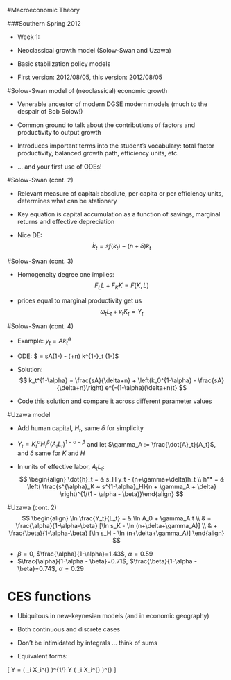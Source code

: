 #Macroeconomic Theory

###Southern Spring 2012 

- Week 1: 

- Neoclassical growth model (Solow-Swan and Uzawa)

- Basic stabilization policy models

- First version: 2012/08/05, this version: 2012/08/05


#Solow-Swan model of (neoclassical) economic growth

- Venerable ancestor of modern DGSE modern models (much to the despair of Bob Solow!)

- Common ground to talk about the contributions of factors and productivity to output growth

- Introduces important terms into the student's vocabulary: total factor productivity, balanced growth path, efficiency units, etc.

- ... and your first use of ODEs! 


#Solow-Swan (cont. 2)

+ Relevant measure of capital: absolute, per capita or per efficiency units, determines what can be stationary

+ Key equation is capital accumulation as a function of savings, marginal returns and effective depreciation

+ Nice DE:
$$
 \begin{equation}\label{capacc}
 \dot{k}_t = s f(k_t) - (n+\delta) k_t 
 \end{equation}
$$

#Solow-Swan (cont. 3)

+ Homogeneity degree one implies:
$$
F_L L +  F_K K = F(K,L)
$$

+ prices equal to marginal productivity get us
$$
\omega_t L_t + \kappa_t K_t = Y_t
$$

#Solow-Swan (cont. 4)

+ Example: $y_t = A k_t^{\alpha}$

+ ODE: $ \frac{k_t^{1-\alpha}}{d t} = sA(1-\alpha) - (\delta+n) k^{1-\alpha}_t (1-\alpha)$    

+ Solution:
$$
k_t^{1-\alpha} = \frac{sA}{\delta+n} + \left(k_0^{1-\alpha} -  \frac{sA}{\delta+n}\right) e^{-(1-\alpha)(\delta+n)t}
$$

+ Code this solution and compare it across different parameter values


#Uzawa model

+ Add human capital, $H_t$,  same $\delta$ for simplicity

+ $Y_t = K_t^{\alpha} H_t^{\beta} (A_t L_t)^{1-\alpha-\beta}$ and let $\gamma_A := \frac{\dot{A}_t}{A_t}$, and $\delta$ same for $K$ and $H$

+ In units of  effective labor, $A_t L_t$:
$$
\begin{align}
\dot{h}_t = & s_H y_t - (n+\gamma+\delta)h_t \\
h^* = & \left( \frac{s^{\alpha}_K ~ s^{1-\alpha}_H}{n + \gamma_A + \delta} \right)^{1/(1 - \alpha - \beta)}\end{align}
$$
 
#Uzawa (cont. 2)
 $$
\begin{align}
\ln \frac{Y_t}{L_t} = & \ln A_0 + \gamma_A t \\ 
  & + \frac{\alpha}{1-\alpha-\beta} [\ln s_K - \ln (n+\delta+\gamma_A)] \\
  & + \frac{\beta}{1-\alpha-\beta} [\ln s_H - \ln (n+\delta+\gamma_A)]
\end{align} 
$$

+ $\beta = 0$, $\frac{\alpha}{1-\alpha}=1.43$, $\alpha=0.59$
+ $\frac{\alpha}{1-\alpha - \beta}=0.71$, $\frac{\beta}{1-\alpha - \beta}=0.74$, $\alpha=0.29$

# CES functions

+ Ubiquitous in new-keynesian models (and in economic geography)

+ Both continuous and discrete cases

+ Don't be intimidated by integrals ... think of sums

+ Equivalent forms: 

\[ Y = \left( \Sigma \alpha_i X_i^{\eta} \right)^{1/\eta} \quad \text{or} \quad   Y \left( \Sigma \alpha_i X_i^{\frac{\sigma-1}{\sigma}} \right)^{\frac{\sigma}{\sigma-1}}  \]
